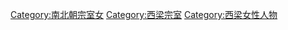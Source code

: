 [[Category:南北朝宗室女|Category:南北朝宗室女]]
[[Category:西梁宗室|Category:西梁宗室]]
[[Category:西梁女性人物|Category:西梁女性人物]]